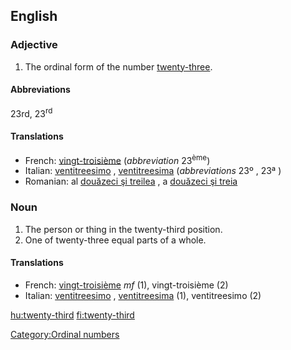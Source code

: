 ==English==

===Adjective===
{{en-adj|-}}

# The ordinal form of the number [[twenty-three]].

====Abbreviations====
23rd, 23<sup>rd</sup>

====Translations====

*French: [[vingt-troisième]] (''abbreviation'' 23<sup>ème</sup>)
*Italian: [[ventitreesimo]] {{m}}, [[ventitreesima]] {{f}} (''abbreviations'' 23º {{m}}, 23ª {{f}})
*Romanian: al [[douăzeci şi treilea]] {{m}}, a [[douăzeci şi treia]] {{f}}

===Noun===
{{en-noun}}

# The person or thing in the twenty-third position.
# One of twenty-three equal parts of a whole.

====Translations====

*French: [[vingt-troisième]] ''mf'' (1), vingt-troisième {{m}} (2)
*Italian: [[ventitreesimo]] {{m}}, [[ventitreesima]] {{f}} (1), ventitreesimo {{m}} (2)

[[Category:Ordinal numbers]]

[[hu:twenty-third]]
[[fi:twenty-third]]